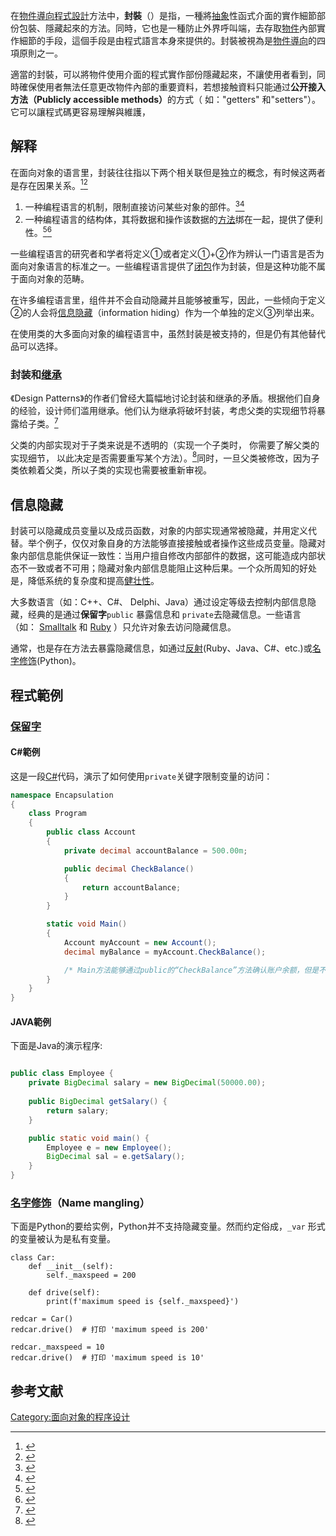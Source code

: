 {{TA
|G1=IT
}}
在[[物件導向程式設計|物件導向程式設計]]方法中，'''封裝'''（{{lang-en|Encapsulation}}）是指，一種將[[抽象化_(計算機科學)|抽象]]性函式介面的實作細節部份包裝、隱藏起來的方法。同時，它也是一種防止外界呼叫端，去存取[[物件|物件]]內部實作細節的手段，這個手段是由程式語言本身來提供的。封裝被視為是[[物件導向|物件導向]]的四項原則之一。

適當的封裝，可以將物件使用介面的程式實作部份隱藏起來，不讓使用者看到，同時確保使用者無法任意更改物件內部的重要資料，若想接触資料只能通过'''公开接入方法（Publicly accessible methods）'''的方式（ 如："getters" 和"setters"）。它可以讓程式碼更容易理解與維護，{{Citation needed|也加強了程式碼的安全性。|time=2022-06-27T02:27:38+00:00}}


== 解释 ==
在面向对象的语言里，封装往往指以下两个相关联但是独立的概念，有时候这两者是存在因果关系。<ref>{{cite book |first=Michael Lee |last=Scott |title=Programming language pragmatics |url=https://archive.org/details/programminglangu00scot_812 |edition= 2 |publisher=Morgan Kaufmann |year=2006 |isbn=978-0-12-633951-2 |page=[https://archive.org/details/programminglangu00scot_812/page/n513 481] |quote=Encapsulation mechanisms enable the programmer to group data and the subroutines that operate on them together in one place, and to hide irrelevant details from the users of an abstraction.}}</ref><ref name="Dale">{{cite book |first=Nell B. |last=Dale |first2=Chip |last2=Weems |title=Programming and problem solving with Java |url=https://archive.org/details/programmingprobl0000dale |edition= 2nd |publisher=Jones & Bartlett |year=2007 |isbn=978-0-7637-3402-2 |page=[https://archive.org/details/programmingprobl0000dale/page/396 396]}}</ref>

# 一种编程语言的机制，限制直接访问某些对象的部件。<ref>{{cite book |authorlink=John C. Mitchell |first=John C. |last=Mitchell |title=Concepts in programming languages |url=https://archive.org/details/conceptsprogramm00mitc |publisher=Cambridge University Press |year=2003 |isbn=978-0-521-78098-8 |page=[https://archive.org/details/conceptsprogramm00mitc/page/n533 522]}}</ref><ref name=Pierce>{{cite book |last=Pierce |first=Benjamin |authorlink=Benjamin C. Pierce |title=Types and Programming Languages |publisher=MIT Press |year=2002 |isbn=978-0-262-16209-8 |page=[https://archive.org/details/typesprogramming00pier_694/page/n287 266] |ref=harv|title-link=Types and Programming Languages }}</ref>
# 一种编程语言的结构体，其将数据和操作该数据的[[方法_(電腦科學)|方法]]绑在一起，提供了便利性。<ref name=Rogers01>{{cite web |first=Wm. Paul |last=Rogers |url=http://www.javaworld.com/javaworld/jw-05-2001/jw-0518-encapsulation.html?page=9 |title=Encapsulation is not information hiding |publisher=JavaWorld |date=18 May 2001 |access-date=2019-11-22 |archive-url=https://web.archive.org/web/20131029193301/http://www.javaworld.com/javaworld/jw-05-2001/jw-0518-encapsulation.html?page=9 |archive-date=2013-10-29 |dead-url=yes }}</ref><ref>{{cite book |first=Thomas M. |last=Connolly |first2=Carolyn E. |last2=Begg |title=Database systems: a practical approach to design, implementation, and management |url=https://archive.org/details/databasesystemsp00conn_262 |edition=  4th |publisher=Pearson Education |year=2005 |isbn=978-0-321-21025-8 |chapter=Ch. 25: Introduction to Object DMBS § Object-oriented concepts |page=[https://archive.org/details/databasesystemsp00conn_262/page/n864 814]}}</ref>

一些编程语言的研究者和学者将定义①或者定义①+②作为辨认一门语言是否为面向对象语言的标准之一。一些编程语言提供了[[闭包_(计算机科学)|闭包]]作为封装，但是这种功能不属于面向对象的范畴。

在许多编程语言里，组件并不会自动隐藏并且能够被重写，因此，一些倾向于定义②的人会将[[信息隐藏|信息隐藏]]（information hiding）作为一个单独的定义③列举出来。

在使用类的大多面向对象的编程语言中，虽然封装是被支持的，但是仍有其他替代品可以选择。

=== 封装和[[继承_(计算机科学)|继承]] ===
《Design Patterns》的作者们曾经大篇幅地讨论封装和继承的矛盾。根据他们自身的经验，设计师们滥用继承。他们认为继承将破坏封装，考虑父类的实现细节将暴露给子类。<ref name="GoF">{{cite book
| last1            = Gamma
| first1            = Erich
| last2            = Helm
| first2            = Richard
| last3            = Johnson
| first3            = Ralph
| last4            = Vlissides
| first4            = John
| title            = Design Patterns
| date            = 1994
| publisher            = Addison-Wesley
| isbn            = 978-0-201-63361-0
| url            = https://archive.org/details/designpatternsel00gamm
}}</ref>

父类的内部实现对于子类来说是不透明的（实现一个子类时， 你需要了解父类的实现细节， 以此决定是否需要重写某个方法）。<ref>{{Cite web|title=怎样理解“组合优于继承”以及“OO的反模块化”，在这些方面FP具体来说有什么优势？|url=https://www.zhihu.com/question/21862257/answer/181179184|accessdate=2019-11-22|author=萧萧|date=2017-06-09|format=|publisher=|language=zh-hans|archive-date=2020-02-04|archive-url=https://web.archive.org/web/20200204031856/https://www.zhihu.com/question/21862257/answer/181179184|dead-url=no}}</ref>同时，一旦父类被修改，因为子类依赖着父类，所以子类的实现也需要被重新审视。

== 信息隐藏 ==
封装可以隐藏成员变量以及成员函数，对象的内部实现通常被隐藏，并用定义代替。举个例子，仅仅对象自身的方法能够直接接触或者操作这些成员变量。隐藏对象内部信息能供保证一致性：当用户擅自修改内部部件的数据，这可能造成内部状态不一致或者不可用；隐藏对象内部信息能阻止这种后果。一个众所周知的好处是，降低系统的复杂度和提高[[健壮性_(计算机科学)|健壮性]]。

大多数语言（如：C++、C#、 Delphi、Java）通过设定等级去控制内部信息隐藏，经典的是通过'''保留字'''<code>public</code> 暴露信息和 <code>private</code>去隐藏信息。一些语言（如： [[Smalltalk|Smalltalk]] 和 [[Ruby|Ruby]] ）只允许对象去访问隐藏信息。

通常，也是存在方法去暴露隐藏信息，如通过[[反射式编程|反射]](Ruby、Java、C#、etc.)或[[名字修饰|名字修饰]](Python)。

==程式範例==

=== [[保留字|保留字]] ===

====C#範例====
这是一段[[C♯|C#]]代码，演示了如何使用<code>private</code>关键字限制变量的访问：
<syntaxhighlight lang="csharp">
namespace Encapsulation 
{
	class Program 
	{
		public class Account 
		{
			private decimal accountBalance = 500.00m;

			public decimal CheckBalance() 
			{
				return accountBalance;
			}
		}

		static void Main() 
		{
			Account myAccount = new Account();
			decimal myBalance = myAccount.CheckBalance();

			/* Main方法能够通过public的“CheckBalance”方法确认账户余额，但是不能更改它 */
		}
	}
}
</syntaxhighlight>

====JAVA範例====
下面是Java的演示程序:
<syntaxhighlight lang="java">

public class Employee {
    private BigDecimal salary = new BigDecimal(50000.00);
    
    public BigDecimal getSalary() {
        return salary;
    }

    public static void main() {
        Employee e = new Employee();
        BigDecimal sal = e.getSalary();
    }
}
</syntaxhighlight>

=== [[名字修饰|名字修饰]]（Name mangling） ===
下面是Python的要给实例，Python并不支持隐藏变量。然而约定俗成，<code>_var</code> 形式的变量被认为是私有变量。<syntaxhighlight lang="python3">
class Car: 
    def __init__(self):
        self._maxspeed = 200
 
    def drive(self):
        print(f'maximum speed is {self._maxspeed}')
 
redcar = Car()
redcar.drive()  # 打印 'maximum speed is 200'

redcar._maxspeed = 10
redcar.drive()  # 打印 'maximum speed is 10'
</syntaxhighlight>

== 参考文献 ==
{{DEFAULTSORT:Encapsulation}}
[[Category:面向对象的程序设计|Category:面向对象的程序设计]]